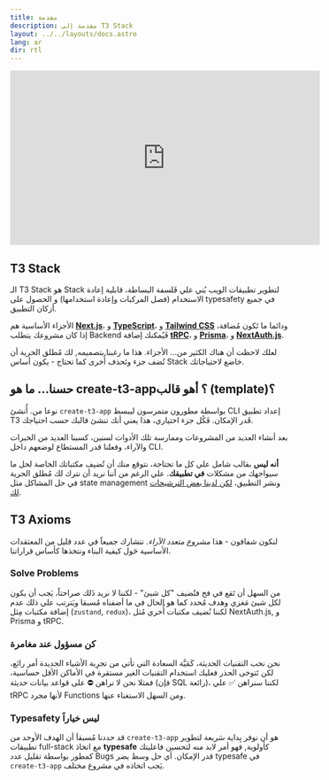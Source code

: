```yaml
---
title: مقدمة
description: مقدمة إلى T3 Stack
layout: ../../layouts/docs.astro
lang: ar
dir: rtl
---
```


<div className="embed">
  <iframe
    width="560"
    height="315"
    src="https://www.youtube.com/embed/PbjHxIuHduU"
    title="The best stack for your next project"
    frameBorder="0"
    allow="accelerometer; autoplay; clipboard-write; encrypted-media; gyroscope; picture-in-picture"
    allowFullScreen
  ></iframe>
</div>

## T3 Stack

الـ T3 Stack هو Stack لتطوير تطبيقات الويب بُني علي فَلسفة البساطة، قابلية إعادة الاستخدام (فصل المركبات وإعادة استخدامها) و الحصول على typesafety في جميع أزكان التطبيق.

الأجزاء الأساسية هم [**Next.js**](https://nextjs.org/)، و [**TypeScript**](https://typescriptlang.org/)، و [**Tailwind CSS**](https://tailwindcss.com/) ودائما ما تَكون مُضافة، إذا كان مشروعك يتطلب Backend فَيُمكنك إضافة [**tRPC**](https://trpc.io/)، و [**Prisma**](https://prisma.io/)، و [**NextAuth.js**](https://next-auth.js.org/).

لعلك لاحظت أن هناك الكثير من... الأجزاء. هذا ما رغبنا بتصميمه, لك مُطلق الحرية أن تُضف جزء وتَحذف أُخرى كما تحتاج - يكون أساس Stack خاضع لاحتياجاتك.

## حسنا… ما هو create-t3-app؟ أهو قالب (template)؟

نوعا من. أُنشئ `create-t3-app` بواسطة مطورون متمرسون ليبسط CLI إعداد تطبيق T3 قَدر الإمكان. فَكُل جزء اختياري، هذا يعني أنك تنشئ قالبك حسب احتياجك.

بعد أنشاء العديد من المشروعات وممارسة تلك الأدوات لسنين، كسبنا العديد من الخبرات والآراء، وفعلنا قدر المستطاع لوضعهم داخل CLI.

**أنه ليس** بقالب شامل علي كل ما تحتاجة، نتوقع منك أن تُضيف مكتباتك الخاصة لحل ما سيواجهك من مشكلات **في تطبيقك**. علي الرغم من أننا نريد أن نترك لك مُطلق الحرية في حل المشاكل مثل state management ونشر التطبيق، [لكن لدينا بعض الترشيحات لك](/ar/other-recs).

## T3 Axioms

لنكون شفافون - هذا _مشروع متعدد الآراء_. نتشارك جميعاََ في عدد قليل من المعتقدات الأساسية حَول كيفية البناء ونتخذها كأساس قراراتنا.

### Solve Problems

من السهل أن تَقع في فخ فتُضيف "كل شيئ" - لكننا لا نريد ذَلك صراحتاً، يَجب أن يكون لكل شيئ مَغزي وهدف مُحدد كما هو الحال في ما أضفناه مُسبقا ويَترتب علي ذلك عدم إضافة مكتبات مِثل (`zustand`, `redux`)، لكننا نُضيف مكتبات أُخري مُثل NextAuth.js, و Prisma و tRPC.

### كن مسؤول عند مغامرة

نحن نحب التقنيات الحديثة، كَمَيَّة السعادة التي تأتي من تجرِبة الأشياء الجديدة أمر رائع، لكن تَتوخى الحذر فعليك استخدام التقنيات الغير مستقرة في الأماكن الأقل حساسية، فمثلا نحن لا نراهن ⛔️ على قواعد بيانات حديثة (فإن SQL رائعة)، لكننا سنراهن ✅ علي tRPC لأنها مجرد Functions ومن السهل الاستغناء عنها.

### Typesafety ليس خياراََ

قد حددنا مُسبقاَ أن الهدف الأوحد من `create-t3-app` هو أن نوفر بِداية سَريعة لتطوير تطبيقات full-stack مع اتخاذ **typesafe** كأولوية, فهو أمر لابد منه لتحسين فاعليتك كمطور بواسطة تقليل عدد Bugs قدر الإمكان.
أي حل وسط يضر typesafe في `create-t3-app` يَجب اتخاذه في مشروع مختلف.

